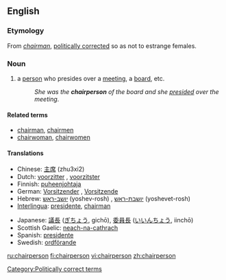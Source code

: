 ==English==

===Etymology===
From ''[[chairman]]'', [[politically correct]]ed so as not to estrange females.

===Noun===
{{en-noun|pl2=chairpeople}}

# a [[person]] who presides over a [[meeting]], a [[board]], etc.
#:''She was the '''chairperson''' of the board and she [[preside]]d over the meeting''.

====Related terms====
*[[chairman]], [[chairmen]]
*[[chairwoman]], [[chairwomen]]

====Translations====
{{top}}
*Chinese: [[主席]] (zhu3xi2)
*Dutch: [[voorzitter]] {{m}}, [[voorzitster]] {{f}}
*Finnish: [[puheenjohtaja]]
*German: [[Vorsitzender]] {{m}}, [[Vorsitzende]] {{f}}
*Hebrew: [[יושב-ראש]] (yoshev-rosh) {{m}}, [[יושבת-ראש]] (yoshevet-rosh) {{f}}
*[[Interlingua]]: [[presidente]], [[chairman]]
{{mid}}
*Japanese: [[議長]] ([[ぎちょう]], gichō), [[委員長]] ([[いいんちょう]], iinchō)
*Scottish Gaelic: [[neach-na-cathrach]] {{mf}}
*Spanish: [[presidente]]
*Swedish: [[ordförande]]
{{bottom}}

[[Category:Politically correct terms]]

[[ru:chairperson]]
[[fi:chairperson]]
[[vi:chairperson]]
[[zh:chairperson]]
